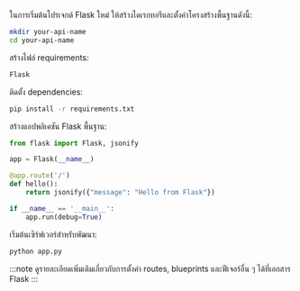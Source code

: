 ในการเริ่มต้นโปรเจกต์ Flask ใหม่ ให้สร้างไดเรกทอรีและตั้งค่าโครงสร้างพื้นฐานดังนี้:

```bash
mkdir your-api-name
cd your-api-name
```

สร้างไฟล์ requirements:

```txt title="requirements.txt"
Flask
```

ติดตั้ง dependencies:

```bash
pip install -r requirements.txt
```

สร้างแอปพลิเคชัน Flask พื้นฐาน:

```py title="app.py"
from flask import Flask, jsonify

app = Flask(__name__)

@app.route('/')
def hello():
    return jsonify({"message": "Hello from Flask"})

if __name__ == '__main__':
    app.run(debug=True)
```

เริ่มต้นเซิร์ฟเวอร์สำหรับพัฒนา:

```bash
python app.py
```

:::note
ดูรายละเอียดเพิ่มเติมเกี่ยวกับการตั้งค่า routes, blueprints และฟีเจอร์อื่น ๆ ได้ที่เอกสาร Flask
:::
